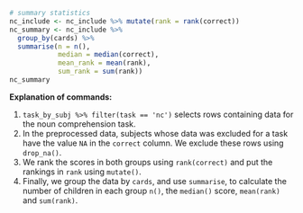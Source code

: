 ```r
# summary statistics
nc_include <- nc_include %>% mutate(rank = rank(correct))
nc_summary <- nc_include %>%
  group_by(cards) %>%
  summarise(n = n(),
            median = median(correct),
            mean_rank = mean(rank),
            sum_rank = sum(rank))
nc_summary
```

**Explanation of commands:**

1. `task_by_subj %>% filter(task == 'nc')` selects rows containing data for the noun comprehension task.
1. In the preprocessed data, subjects whose data was excluded for a task have the value `NA` in the `correct` column. We exclude these rows using `drop_na()`.
1. We rank the scores in both groups using `rank(correct)` and put the rankings in `rank` using `mutate()`.
1. Finally, we group the data by `cards`, and use `summarise`, to calculate the number of children in each group `n()`, the `median()` score, `mean(rank)` and `sum(rank)`.
